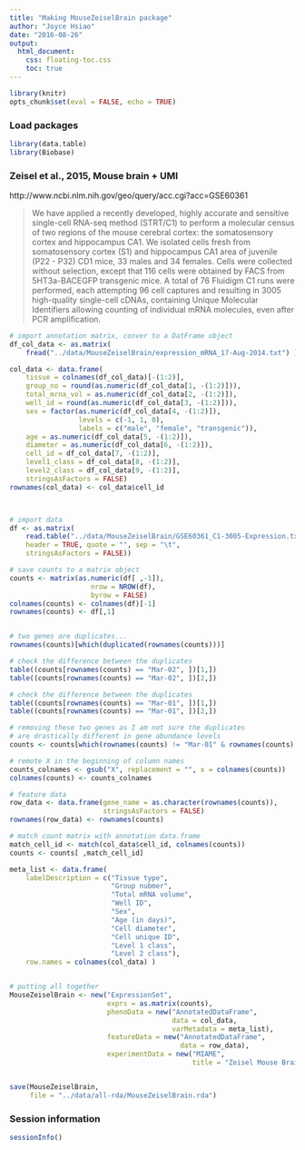 ```yaml
---
title: "Making MouseZeiselBrain package"
author: "Joyce Hsiao"
date: "2016-08-26"
output:
  html_document:
    css: floating-toc.css
    toc: true
---
```



```r
library(knitr)
opts_chunk$set(eval = FALSE, echo = TRUE)
```


### Load packages

```r
library(data.table)
library(Biobase)
```


### Zeisel et al., 2015, Mouse brain + UMI

http://www.ncbi.nlm.nih.gov/geo/query/acc.cgi?acc=GSE60361

> We have applied a recently developed, highly accurate and sensitive single-cell RNA-seq method (STRT/C1) to perform a molecular census of two regions of the mouse cerebral cortex: the somatosensory cortex and hippocampus CA1. We isolated cells fresh from somatosensory cortex (S1) and hippocampus CA1 area of juvenile (P22 - P32) CD1 mice, 33 males and 34 females. Cells were collected without selection, except that 116 cells were obtained by FACS from 5HT3a-BACEGFP transgenic mice. A total of 76 Fluidigm C1 runs were performed, each attempting 96 cell captures and resulting in 3005 high-quality single-cell cDNAs, containing Unique Molecular Identifiers allowing counting of individual mRNA molecules, even after PCR amplification.


```r
# import annotation matrix, conver to a DatFrame object
df_col_data <- as.matrix(
    fread("../data/MouseZeiselBrain/expression_mRNA_17-Aug-2014.txt") )[1:10, ]

col_data <- data.frame(
    tissue = colnames(df_col_data)[-(1:2)],
    group_no = round(as.numeric(df_col_data[1, -(1:2)])),
    total_mrna_vol = as.numeric(df_col_data[2, -(1:2)]),
    well_id = round(as.numeric(df_col_data[3, -(1:2)])),
    sex = factor(as.numeric(df_col_data[4, -(1:2)]),
                 levels = c(-1, 1, 0),
                 labels = c("male", "female", "transgenic")),
    age = as.numeric(df_col_data[5, -(1:2)]),
    diameter = as.numeric(df_col_data[6, -(1:2)]),
    cell_id = df_col_data[7, -(1:2)],
    level1_class = df_col_data[8, -(1:2)],
    level2_class = df_col_data[9, -(1:2)],
    stringsAsFactors = FALSE)
rownames(col_data) <- col_data$cell_id



# import data
df <- as.matrix(
    read.table("../data/MouseZeiselBrain/GSE60361_C1-3005-Expression.txt",
    header = TRUE, quote = "", sep = "\t",
    stringsAsFactors = FALSE))

# save counts to a matrix object
counts <- matrix(as.numeric(df[ ,-1]),
                    nrow = NROW(df),
                    byrow = FALSE)
colnames(counts) <- colnames(df)[-1]
rownames(counts) <- df[,1]


# two genes are duplicates...
rownames(counts)[which(duplicated(rownames(counts)))]

# check the difference between the duplicates
table((counts[rownames(counts) == "Mar-02", ])[1,])
table((counts[rownames(counts) == "Mar-02", ])[2,])

# check the difference between the duplicates
table((counts[rownames(counts) == "Mar-01", ])[1,])
table((counts[rownames(counts) == "Mar-01", ])[2,])

# removing these two genes as I am not sure the duplicates
# are drastically different in gene abundance levels
counts <- counts[which(rownames(counts) != "Mar-01" & rownames(counts) != "Mar-02"), ]

# remote X in the beginning of column names
counts_colnames <- gsub("X", replacement = "", x = colnames(counts))
colnames(counts) <- counts_colnames

# feature data
row_data <- data.frame(gene_name = as.character(rownames(counts)),
                       stringsAsFactors = FALSE)
rownames(row_data) <- rownames(counts)

# match count matrix with annotation data.frame
match_cell_id <- match(col_data$cell_id, colnames(counts))
counts <- counts[ ,match_cell_id]

meta_list <- data.frame(
    labelDescription = c("Tissue type",
                         "Group nubmer",
                         "Total mRNA volume",
                         "Well ID",
                         "Sex",
                         "Age (in days)",
                         "Cell diameter",
                         "Cell unique ID",
                         "Level 1 class",
                         "Level 2 class"),
    row.names = colnames(col_data) )


# putting all together
MouseZeiselBrain <- new("ExpressionSet",
                        exprs = as.matrix(counts),
                        phenoData = new("AnnotatedDataFrame",
                                        data = col_data,
                                        varMetadata = meta_list),
                        featureData = new("AnnotatedDataFrame",
                                          data = row_data),
                        experimentData = new("MIAME",
                                             title = "Zeisel Mouse Brain"))


save(MouseZeiselBrain,
     file = "../data/all-rda/MouseZeiselBrain.rda")
```


### Session information

```r
sessionInfo()
```

